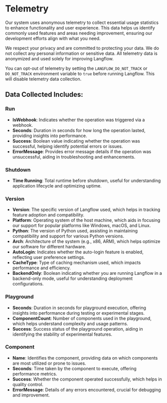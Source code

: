 
# Telemetry

Our system uses anonymous telemetry to collect essential usage statistics to enhance functionality and user experience. This data helps us identify commonly used features and areas needing improvement, ensuring our development efforts align with what you need.

<Admonition type="info">
We respect your privacy and are committed to protecting your data. We do not collect any personal information or sensitive data. All telemetry data is anonymized and used solely for improving Langflow.

You can opt-out of telemetry by setting the `LANGFLOW_DO_NOT_TRACK` or `DO_NOT_TRACK` environment variable to `true` before running Langflow. This will disable telemetry data collection.

</Admonition>

## Data Collected Includes:

### Run

- **IsWebhook**: Indicates whether the operation was triggered via a webhook.
- **Seconds**: Duration in seconds for how long the operation lasted, providing insights into performance.
- **Success**: Boolean value indicating whether the operation was successful, helping identify potential errors or issues.
- **ErrorMessage**: Provides error message details if the operation was unsuccessful, aiding in troubleshooting and enhancements.

### Shutdown

- **Time Running**: Total runtime before shutdown, useful for understanding application lifecycle and optimizing uptime.

### Version

- **Version**: The specific version of Langflow used, which helps in tracking feature adoption and compatibility.
- **Platform**: Operating system of the host machine, which aids in focusing our support for popular platforms like Windows, macOS, and Linux.
- **Python**: The version of Python used, assisting in maintaining compatibility and support for various Python versions.
- **Arch**: Architecture of the system (e.g., x86, ARM), which helps optimize our software for different hardware.
- **AutoLogin**: Indicates whether the auto-login feature is enabled, reflecting user preference settings.
- **CacheType**: Type of caching mechanism used, which impacts performance and efficiency.
- **BackendOnly**: Boolean indicating whether you are running Langflow in a backend-only mode, useful for understanding deployment configurations.

### Playground

- **Seconds**: Duration in seconds for playground execution, offering insights into performance during testing or experimental stages.
- **ComponentCount**: Number of components used in the playground, which helps understand complexity and usage patterns.
- **Success**: Success status of the playground operation, aiding in identifying the stability of experimental features.

### Component

- **Name**: Identifies the component, providing data on which components are most utilized or prone to issues.
- **Seconds**: Time taken by the component to execute, offering performance metrics.
- **Success**: Whether the component operated successfully, which helps in quality control.
- **ErrorMessage**: Details of any errors encountered, crucial for debugging and improvement.
